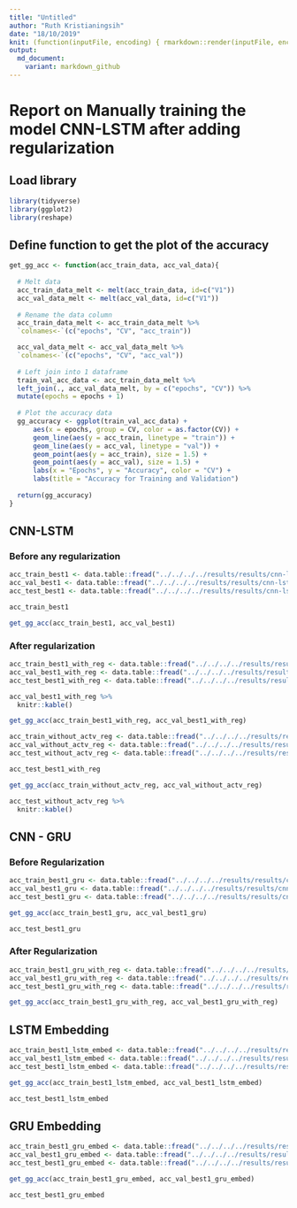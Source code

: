 ```yaml
---
title: "Untitled"
author: "Ruth Kristianingsih"
date: "18/10/2019"
knit: (function(inputFile, encoding) { rmarkdown::render(inputFile, encoding = encoding, output_dir = here::here("reports", stringr::str_remove(getwd(), here::here("scripts/r-scripts/")))) })
output:
  md_document:
    variant: markdown_github
---
```



# Report on Manually training the model CNN-LSTM after adding regularization

## Load library

```r
library(tidyverse)
library(ggplot2)
library(reshape)
```

## Define function to get the plot of the accuracy 

```r
get_gg_acc <- function(acc_train_data, acc_val_data){
  
  # Melt data
  acc_train_data_melt <- melt(acc_train_data, id=c("V1"))
  acc_val_data_melt <- melt(acc_val_data, id=c("V1"))
  
  # Rename the data column
  acc_train_data_melt <- acc_train_data_melt %>%
  `colnames<-`(c("epochs", "CV", "acc_train"))

  acc_val_data_melt <- acc_val_data_melt %>%
  `colnames<-`(c("epochs", "CV", "acc_val"))
  
  # Left join into 1 dataframe
  train_val_acc_data <- acc_train_data_melt %>% 
  left_join(., acc_val_data_melt, by = c("epochs", "CV")) %>% 
  mutate(epochs = epochs + 1)
  
  # Plot the accuracy data
  gg_accuracy <- ggplot(train_val_acc_data) +
      aes(x = epochs, group = CV, color = as.factor(CV)) + 
      geom_line(aes(y = acc_train, linetype = "train")) +
      geom_line(aes(y = acc_val, linetype = "val")) +
      geom_point(aes(y = acc_train), size = 1.5) +
      geom_point(aes(y = acc_val), size = 1.5) +
      labs(x = "Epochs", y = "Accuracy", color = "CV") +
      labs(title = "Accuracy for Training and Validation")
  
  return(gg_accuracy)
}
```  


## CNN-LSTM

### Before any regularization

```r
acc_train_best1 <- data.table::fread("../../../../results/results/cnn-lstm/df_results_train_best1.csv")
acc_val_best1 <- data.table::fread("../../../../results/results/cnn-lstm/df_results_val_best1.csv")
acc_test_best1 <- data.table::fread("../../../../results/results/cnn-lstm/df_results_test_best1.csv")
```

```r
acc_train_best1
```



```r
get_gg_acc(acc_train_best1, acc_val_best1)
```


### After regularization

```r
acc_train_best1_with_reg <- data.table::fread("../../../../results/results/cnn-lstm/df_results_train_best1_with_reg.csv")
acc_val_best1_with_reg <- data.table::fread("../../../../results/results/cnn-lstm/df_results_val_best1_with_reg.csv")
acc_test_best1_with_reg <- data.table::fread("../../../../results/results/cnn-lstm/df_results_test_best1_with_reg.csv")

acc_val_best1_with_reg %>% 
  knitr::kable()
```


```r
get_gg_acc(acc_train_best1_with_reg, acc_val_best1_with_reg)
```

```r
acc_train_without_actv_reg <- data.table::fread("../../../../results/results/cnn-lstm/df_results_train_best1_without_actv_reg.csv")
acc_val_without_actv_reg <- data.table::fread("../../../../results/results/cnn-lstm/df_results_val_best1_without_actv_reg.csv")
acc_test_without_actv_reg <- data.table::fread("../../../../results/results/cnn-lstm/df_results_test_best1_without_actv_reg.csv")
```

```r
acc_test_best1_with_reg
```


```r
get_gg_acc(acc_train_without_actv_reg, acc_val_without_actv_reg)
```

```r
acc_test_without_actv_reg %>% 
  knitr::kable()
```


## CNN - GRU

### Before Regularization

```r
acc_train_best1_gru <- data.table::fread("../../../../results/results/cnn-gru/df_results_train_best1.csv")
acc_val_best1_gru <- data.table::fread("../../../../results/results/cnn-gru/df_results_val_best1.csv")
acc_test_best1_gru <- data.table::fread("../../../../results/results/cnn-gru/df_results_test_best1.csv")
```


```r
get_gg_acc(acc_train_best1_gru, acc_val_best1_gru)
```

```r
acc_test_best1_gru
```


### After Regularization

```r
acc_train_best1_gru_with_reg <- data.table::fread("../../../../results/results/cnn-gru/df_results_train_best1_with_reg.csv")
acc_val_best1_gru_with_reg <- data.table::fread("../../../../results/results/cnn-gru/df_results_val_best1_with_reg.csv")
acc_test_best1_gru_with_reg <- data.table::fread("../../../../results/results/cnn-gru/df_results_test_best1_with_reg.csv")
```


```r
get_gg_acc(acc_train_best1_gru_with_reg, acc_val_best1_gru_with_reg)
```

## LSTM Embedding

```r
acc_train_best1_lstm_embed <- data.table::fread("../../../../results/results/lstm-embedding/df_results_train_best1_with_reg.csv")
acc_val_best1_lstm_embed <- data.table::fread("../../../../results/results/lstm-embedding/df_results_val_best1_with_reg.csv")
acc_test_best1_lstm_embed <- data.table::fread("../../../../results/results/lstm-embedding/df_results_test_best1_with_reg.csv")
```


```r
get_gg_acc(acc_train_best1_lstm_embed, acc_val_best1_lstm_embed)
```


```r
acc_test_best1_lstm_embed
```

## GRU Embedding

```r
acc_train_best1_gru_embed <- data.table::fread("../../../../results/results/gru-embedding/df_results_train_best1_with_reg.csv")
acc_val_best1_gru_embed <- data.table::fread("../../../../results/results/gru-embedding/df_results_val_best1_with_reg.csv")
acc_test_best1_gru_embed <- data.table::fread("../../../../results/results/gru-embedding/df_results_test_best1_with_reg.csv")
```


```r
get_gg_acc(acc_train_best1_gru_embed, acc_val_best1_gru_embed)
```


```r
acc_test_best1_gru_embed
```

